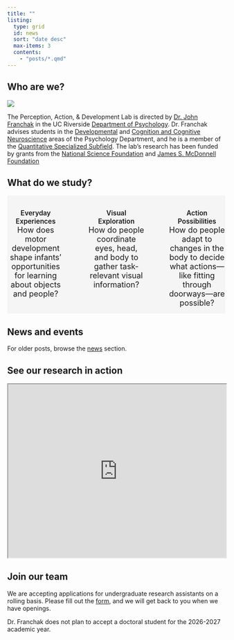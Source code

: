 ```yaml
---
title: ""
listing:
  type: grid
  id: news
  sort: "date desc"
  max-items: 3
  contents:
    - "posts/*.qmd"
---
```


## Who are we?

![](images/logo-wide.png)

The Perception, Action, & Development Lab is directed by [Dr. John Franchak](people/john-franchak.qmd) in the UC Riverside [Department of Psychology](https://psychology.ucr.edu/). Dr. Franchak advises students in the [Developmental](https://psychology.ucr.edu/developmental-psychology) and [Cognition and Cognitive Neuroscience](https://psychology.ucr.edu/cognition-and-cognitive-neuroscience) areas of the Psychology Department, and he is a member of the [Quantitative Specialized Subfield](https://psychology.ucr.edu/specialized-subfields-study#quantitative-psychology). The lab's research has been funded by grants from the [National Science Foundation](posts/2025-08-12-nsf.qmd) and [James S. McDonnell Foundation](posts/2022-08-11-jsmf.qmd)

## What do we study?

::: {.column width="2%"}
:::

::: {.columns .column-page-inset style="text-align: center; background-color: WhiteSmoke;"}
::: {.column width="30%"}
<i class="bi-house-fill" style="font-size:70px; text-align: center;"></i> <br/> [Everyday Experiences]{style="font-size:1.1em;font-weight: 600"} <br/> [How does motor development shape infants' opportunities for learning about objects and people?]{.text-secondary style="font-size:18px;"}
:::

::: {.column width="3%"}
:::

::: {.column width="30%"}
<i class="bi-eye-fill" style="font-size:70px; text-align:center;"></i> <br/> [Visual Exploration]{style="font-size:1.1em;font-weight: 600"} <br/> [How do people coordinate eyes, head, and body to gather task-relevant visual information?]{.text-secondary style="font-size:18px;"}
:::

::: {.column width="3%"}
:::

::: {.column width="30%"}
<i class="bi-door-open-fill" style="font-size:70px; text-align:center;"></i> <br/> [Action Possibilities]{style="font-size:1.1em;font-weight: 600"} <br/> [How do people adapt to changes in the body to decide what actions---like fitting through doorways---are possible?]{.text-secondary style="font-size:18px;"}
:::
:::

::: {.column width="2%"}
:::

## News and events
:::{#news}
:::
For older posts, browse the [news](News.qmd) section.

## See our research in action
::: {style="margin-bottom: 10px;"}
<iframe width="100%" height="400px" src="https://www.youtube.com/embed/57_gxR8GmGM" frameborder="1" allow="autoplay; encrypted-media" allowfullscreen>

</iframe>
:::

## Join our team

<!-- We are hiring a new full-time staff researcher in Spring/Summer 2023. Please check the [job posting](posts/2023-03-21-job-posting.qmd) for more details. -->

We are accepting applications for undergraduate research assistants on a rolling basis. Please fill out the [form](https://forms.gle/QJgJk5CZxzj8qufr5), and we will get back to you when we have openings. 

Dr. Franchak does not plan to accept a doctoral student for the 2026-2027 academic year.

<a rel="me" href="https://fediscience.org/@johnfranchak"></a> 
